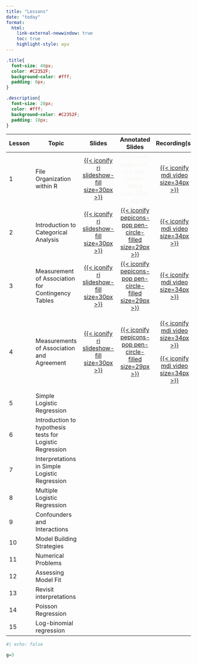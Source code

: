 ```yaml
---
title: "Lessons"
date: "today"
format: 
  html:
    link-external-newwindow: true
    toc: true
    highlight-style: ayu
---
```


```css
.title{
  font-size: 40px;
  color: #C2352F;
  background-color: #fff;
  padding: 0px;
}

.description{
  font-size: 20px;
  color: #fff;
  background-color: #C2352F;
  padding: 10px;
}
```

+--------+----------------------------------------------------------+--------------------------------------------------------------------------------------------------------------------------------------+---------------------------------------------------------------------------------------------------------------------------------------------------+------------------------------------------------------------------------------------------------------------------------------------------------------------------------------------------------------------------------------------------------------+
| Lesson | Topic                                                    | Slides                                                                                                                               | Annotated Slides                                                                                                                                  | Recording(s)                                                                                                                                                                                                                                         |
+========+==========================================================+:====================================================================================================================================:+:=================================================================================================================================================:+:====================================================================================================================================================================================================================================================:+
| 1      | File Organization within R                               | [[{{< iconify ri slideshow-fill size=30px >}}](/lectures/01_File_Organization_R/01_File_Organization_R.qmd)]{style="color:#f8f5f0;"} | [{{< iconify pepicons-pop pen-circle-filled size=29px >}}]{style="color:#f8f5f0;"}                                                                | [[{{< iconify mdi video size=34px >}}](https://echo360.org/section/3d2de378-ed40-415a-8caf-8c75f3b5d9ff/public)]{style="color:#f8f5f0;"}                                                                                                             |
+--------+----------------------------------------------------------+--------------------------------------------------------------------------------------------------------------------------------------+---------------------------------------------------------------------------------------------------------------------------------------------------+------------------------------------------------------------------------------------------------------------------------------------------------------------------------------------------------------------------------------------------------------+
| 2      | Introduction to Categorical Analysis                     | [[{{< iconify ri slideshow-fill size=30px >}}](/lectures/02_Intro_CDA/02_Intro_CDA.qmd)]{style="color:#f8f5f0;"}                     | [[{{< iconify pepicons-pop pen-circle-filled size=29px >}}](/lectures/02_Intro_CDA/02_Intro_CDA_notes.pdf)]{style="color:#f8f5f0;"}               | [[{{< iconify mdi video size=34px >}}](https://echo360.org/media/97486deb-8346-4aef-a24e-a77a7350a6f2/public)]{style="color:#f8f5f0;"}                                                                                                               |
+--------+----------------------------------------------------------+--------------------------------------------------------------------------------------------------------------------------------------+---------------------------------------------------------------------------------------------------------------------------------------------------+------------------------------------------------------------------------------------------------------------------------------------------------------------------------------------------------------------------------------------------------------+
| 3      | Measurement of Association for Contingency Tables        | [[{{< iconify ri slideshow-fill size=30px >}}](/lectures/03_Meas_Assoc_CT/03_Meas_Assoc_CT.qmd)]{style="color:#f8f5f0;"}             | [[{{< iconify pepicons-pop pen-circle-filled size=29px >}}](/lectures/03_Meas_Assoc_CT/03_Meas_Assoc_CT_notes.pdf)]{style="color:#f8f5f0;"}       | [[{{< iconify mdi video size=34px >}}](https://echo360.org/lesson/G_a2cd2099-5666-4143-b05a-a1e020f96c16_dffa6d24-1dbf-45aa-8ff9-abe9b32c4e9e_2024-04-08T13:00:00.000_2024-04-08T15:00:00.000/classroom#sortDirection=desc)]{style="color:#f8f5f0;"} |
+--------+----------------------------------------------------------+--------------------------------------------------------------------------------------------------------------------------------------+---------------------------------------------------------------------------------------------------------------------------------------------------+------------------------------------------------------------------------------------------------------------------------------------------------------------------------------------------------------------------------------------------------------+
| 4      | Measurements of Association and Agreement                | [[{{< iconify ri slideshow-fill size=30px >}}](/lectures/04_Meas_Assoc_Agree/04_Meas_Assoc_Agree.qmd)]{style="color:#f8f5f0;"}       | [[{{< iconify pepicons-pop pen-circle-filled size=29px >}}](/lectures/04_Meas_Assoc_Agree/04_Meas_Assoc_Agree_notes.pdf)]{style="color:#f8f5f0;"} | [[{{< iconify mdi video size=34px >}}](https://echo360.org/lesson/2efcec30-2c02-454a-b2d8-e64057b6846a/classroom#sortDirection=desc)]{style="color:#f8f5f0;"}                                                                                        |
|        |                                                          |                                                                                                                                      |                                                                                                                                                   |                                                                                                                                                                                                                                                      |
|        |                                                          |                                                                                                                                      |                                                                                                                                                   | [[{{< iconify mdi video size=34px >}}](https://echo360.org/lesson/G_a2cd2099-5666-4143-b05a-a1e020f96c16_dffa6d24-1dbf-45aa-8ff9-abe9b32c4e9e_2024-04-10T13:00:00.000_2024-04-10T15:00:00.000/classroom#sortDirection=desc)]{style="color:#f8f5f0;"} |
+--------+----------------------------------------------------------+--------------------------------------------------------------------------------------------------------------------------------------+---------------------------------------------------------------------------------------------------------------------------------------------------+------------------------------------------------------------------------------------------------------------------------------------------------------------------------------------------------------------------------------------------------------+
| 5      | Simple Logistic Regression                               |                                                                                                                                      |                                                                                                                                                   |                                                                                                                                                                                                                                                      |
+--------+----------------------------------------------------------+--------------------------------------------------------------------------------------------------------------------------------------+---------------------------------------------------------------------------------------------------------------------------------------------------+------------------------------------------------------------------------------------------------------------------------------------------------------------------------------------------------------------------------------------------------------+
| 6      | Introduction to hypothesis tests for Logistic Regression |                                                                                                                                      |                                                                                                                                                   |                                                                                                                                                                                                                                                      |
+--------+----------------------------------------------------------+--------------------------------------------------------------------------------------------------------------------------------------+---------------------------------------------------------------------------------------------------------------------------------------------------+------------------------------------------------------------------------------------------------------------------------------------------------------------------------------------------------------------------------------------------------------+
| 7      | Interpretations in Simple Logistic Regression            |                                                                                                                                      |                                                                                                                                                   |                                                                                                                                                                                                                                                      |
+--------+----------------------------------------------------------+--------------------------------------------------------------------------------------------------------------------------------------+---------------------------------------------------------------------------------------------------------------------------------------------------+------------------------------------------------------------------------------------------------------------------------------------------------------------------------------------------------------------------------------------------------------+
| 8      | Multiple Logistic Regression                             |                                                                                                                                      |                                                                                                                                                   |                                                                                                                                                                                                                                                      |
+--------+----------------------------------------------------------+--------------------------------------------------------------------------------------------------------------------------------------+---------------------------------------------------------------------------------------------------------------------------------------------------+------------------------------------------------------------------------------------------------------------------------------------------------------------------------------------------------------------------------------------------------------+
| 9      | Confounders and Interactions                             |                                                                                                                                      |                                                                                                                                                   |                                                                                                                                                                                                                                                      |
+--------+----------------------------------------------------------+--------------------------------------------------------------------------------------------------------------------------------------+---------------------------------------------------------------------------------------------------------------------------------------------------+------------------------------------------------------------------------------------------------------------------------------------------------------------------------------------------------------------------------------------------------------+
| 10     | Model Building Strategies                                |                                                                                                                                      |                                                                                                                                                   |                                                                                                                                                                                                                                                      |
+--------+----------------------------------------------------------+--------------------------------------------------------------------------------------------------------------------------------------+---------------------------------------------------------------------------------------------------------------------------------------------------+------------------------------------------------------------------------------------------------------------------------------------------------------------------------------------------------------------------------------------------------------+
| 11     | Numerical Problems                                       |                                                                                                                                      |                                                                                                                                                   |                                                                                                                                                                                                                                                      |
+--------+----------------------------------------------------------+--------------------------------------------------------------------------------------------------------------------------------------+---------------------------------------------------------------------------------------------------------------------------------------------------+------------------------------------------------------------------------------------------------------------------------------------------------------------------------------------------------------------------------------------------------------+
| 12     | Assessing Model Fit                                      |                                                                                                                                      |                                                                                                                                                   |                                                                                                                                                                                                                                                      |
+--------+----------------------------------------------------------+--------------------------------------------------------------------------------------------------------------------------------------+---------------------------------------------------------------------------------------------------------------------------------------------------+------------------------------------------------------------------------------------------------------------------------------------------------------------------------------------------------------------------------------------------------------+
| 13     | Revisit interpretations                                  |                                                                                                                                      |                                                                                                                                                   |                                                                                                                                                                                                                                                      |
+--------+----------------------------------------------------------+--------------------------------------------------------------------------------------------------------------------------------------+---------------------------------------------------------------------------------------------------------------------------------------------------+------------------------------------------------------------------------------------------------------------------------------------------------------------------------------------------------------------------------------------------------------+
| 14     | Poisson Regression                                       |                                                                                                                                      |                                                                                                                                                   |                                                                                                                                                                                                                                                      |
+--------+----------------------------------------------------------+--------------------------------------------------------------------------------------------------------------------------------------+---------------------------------------------------------------------------------------------------------------------------------------------------+------------------------------------------------------------------------------------------------------------------------------------------------------------------------------------------------------------------------------------------------------+
| 15     | Log-binomial regression                                  |                                                                                                                                      |                                                                                                                                                   |                                                                                                                                                                                                                                                      |
+--------+----------------------------------------------------------+--------------------------------------------------------------------------------------------------------------------------------------+---------------------------------------------------------------------------------------------------------------------------------------------------+------------------------------------------------------------------------------------------------------------------------------------------------------------------------------------------------------------------------------------------------------+

```r
#| echo: false

g=3
```
